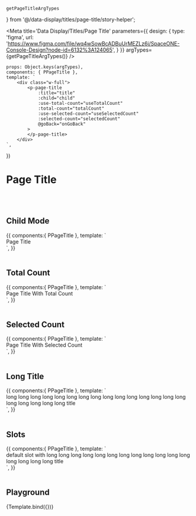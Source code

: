     getPageTitleArgTypes
} from '@/data-display/titles/page-title/story-helper';

<Meta title='Data Display/Titles/Page Title' parameters={{
    design: {
        type: 'figma',
        url: 'https://www.figma.com/file/wq4wSowBcADBuUrMEZLz6i/SpaceONE-Console-Design?node-id=6132%3A124065',
    }
}} argTypes={getPageTitleArgTypes()}
/>

    props: Object.keys(argTypes),
    components: { PPageTitle },
    template: `
        <div class="w-full">
            <p-page-title
                :title="title"
                :child="child"
                :use-total-count="useTotalCount"
                :total-count="totalCount"
                :use-selected-count="useSelectedCount"
                :selected-count="selectedCount"
                @goBack="onGoBack"
            >
            </p-page-title>
        </div>
    `,
})

# Page Title

<br/>
<br/>

## Child Mode
<Canvas>
    <Story name="Child Mode">
        {{
            components:{ PPageTitle },
            template: `
<div class="w-full">
    <p-page-title child>Page Title</p-page-title>
</div>`,
        }}
    </Story>
</Canvas>

<br/>
<br/>

## Total Count
<Canvas>
    <Story name="Total Count">
        {{
            components:{ PPageTitle },
            template: `
<div class="w-full">
    <p-page-title use-total-count :total-count="32">Page Title With Total Count</p-page-title>
</div>`,
        }}
    </Story>
</Canvas>

<br/>
<br/>

## Selected Count
<Canvas>
    <Story name="Selected Count">
        {{
            components:{ PPageTitle },
            template: `
<div class="w-full">
    <p-page-title use-total-count :total-count="32" use-selected-count :selected-count="2">Page Title With Selected Count</p-page-title>
</div>`,
        }}
    </Story>
</Canvas>

<br/>
<br/>

## Long Title
<Canvas>
    <Story name="Long Title">
        {{
            components:{ PPageTitle },
            template: `
<div class="w-full">
    <p-page-title use-total-count :total-count="32">
        long long long long long long long long long long long long long long long long long long long long title
    </p-page-title>
</div>
`,
        }}
    </Story>
</Canvas>

<br/>
<br/>

## Slots
<Canvas>
    <Story name="Slots">
        {{
            components:{ PPageTitle },
            template: `
<div class="w-full">
    <p-page-title use-total-count child>
        <template #title-left-extra><span class="border border-primary">title-left-extra slot</span></template>
        <span class="border border-red">default slot with long long long long long long long long long long long long long long long long title</span>
        <template #title-right-extra><span class="border border-secondary">title-right-extra slot</span></template>
        <template #total-count><span class="border border-primary-1">total count slot</span></template>
        <template #extra><span class="border border-peacock-600 inline-block">extra slot</span></template>
    </p-page-title>
</div>
    <!-- <div> -->
`,
        }}
    </Story>
</Canvas>

<br/>
<br/>




## Playground

<Canvas>
    <Story name="Playground" height="100px">
        {Template.bind({})}
    </Story>
</Canvas>

<ArgsTable story="Playground" />
